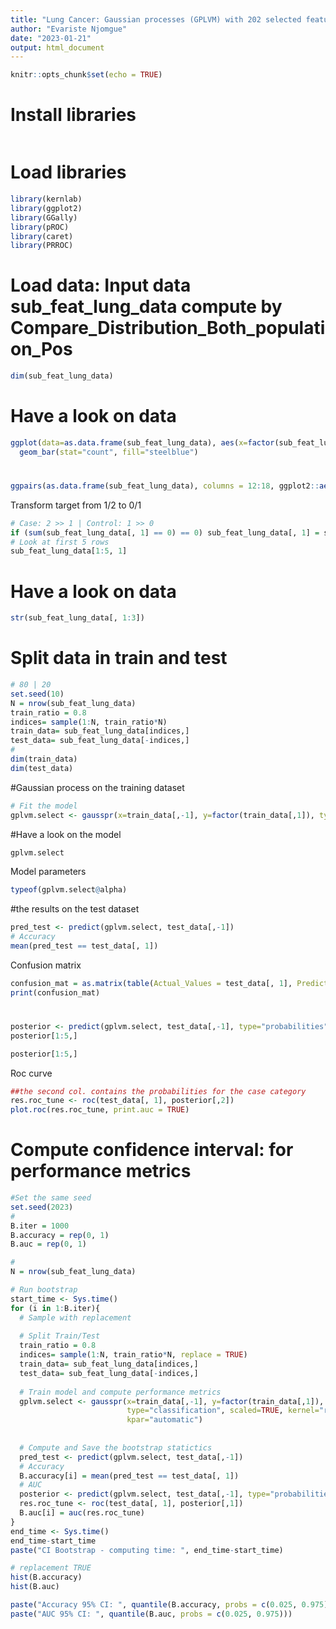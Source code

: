 ---
title: "Lung Cancer: Gaussian processes (GPLVM) with 202 selected features by distribution compraison"
author: "Evariste Njomgue"
date: "2023-01-21"
output: html_document
---

```{r setup, include=FALSE}
knitr::opts_chunk$set(echo = TRUE)
```

# Install libraries
```{r eval=FALSE, include=FALSE}

```



# Load libraries
```{r}
library(kernlab)
library(ggplot2)
library(GGally)
library(pROC)
library(caret)
library(PRROC)
```

# Load data: Input data sub_feat_lung_data compute by Compare_Distribution_Both_population_Pos
```{r}
dim(sub_feat_lung_data)
```


# Have a look on data
```{r}
ggplot(data=as.data.frame(sub_feat_lung_data), aes(x=factor(sub_feat_lung_data[,1]))) +
  geom_bar(stat="count", fill="steelblue")
```

# 
```{r}
ggpairs(as.data.frame(sub_feat_lung_data), columns = 12:18, ggplot2::aes(colour=as.character(sub_feat_lung_data[, 1]))) + theme_bw()
```


Transform target from 1/2 to 0/1
```{r}
# Case: 2 >> 1 | Control: 1 >> 0
if (sum(sub_feat_lung_data[, 1] == 0) == 0) sub_feat_lung_data[, 1] = sub_feat_lung_data[, 1] - 1
# Look at first 5 rows
sub_feat_lung_data[1:5, 1]
```


# Have a look on data
```{r}
str(sub_feat_lung_data[, 1:3])
```

# Split data in train and test
```{r}
# 80 | 20
set.seed(10)
N = nrow(sub_feat_lung_data)
train_ratio = 0.8
indices= sample(1:N, train_ratio*N)
train_data= sub_feat_lung_data[indices,]
test_data= sub_feat_lung_data[-indices,]
#
dim(train_data)
dim(test_data)
```

#Gaussian process on the training dataset
```{r}
# Fit the model
gplvm.select <- gausspr(x=train_data[,-1], y=factor(train_data[,1]), type="classification", scaled=TRUE, kernel="rbfdot", kpar="automatic")
```

#Have a look on the model
```{r}
gplvm.select
```

Model parameters
```{r}
typeof(gplvm.select@alpha)
```


#the results on the test dataset
```{r}
pred_test <- predict(gplvm.select, test_data[,-1])
# Accuracy
mean(pred_test == test_data[, 1])
```


Confusion matrix
```{r}
confusion_mat = as.matrix(table(Actual_Values = test_data[, 1], Predicted_Values = pred_test))
print(confusion_mat)
```

#
```{r}
posterior <- predict(gplvm.select, test_data[,-1], type="probabilities")
posterior[1:5,]
```

```{r}
posterior[1:5,]
```



Roc curve 
```{r}
##the second col. contains the probabilities for the case category
res.roc_tune <- roc(test_data[, 1], posterior[,2])
plot.roc(res.roc_tune, print.auc = TRUE)
```

# Compute confidence interval: for performance metrics
```{r}
#Set the same seed
set.seed(2023)
#
B.iter = 1000
B.accuracy = rep(0, 1)
B.auc = rep(0, 1)

#
N = nrow(sub_feat_lung_data)

# Run bootstrap
start_time <- Sys.time()
for (i in 1:B.iter){
  # Sample with replacement
  
  # Split Train/Test
  train_ratio = 0.8
  indices= sample(1:N, train_ratio*N, replace = TRUE)
  train_data= sub_feat_lung_data[indices,]
  test_data= sub_feat_lung_data[-indices,]
  
  # Train model and compute performance metrics
  gplvm.select <- gausspr(x=train_data[,-1], y=factor(train_data[,1]),
                          type="classification", scaled=TRUE, kernel="rbfdot",
                          kpar="automatic")
  
  
  # Compute and Save the bootstrap statictics
  pred_test <- predict(gplvm.select, test_data[,-1])
  # Accuracy
  B.accuracy[i] = mean(pred_test == test_data[, 1])
  # AUC
  posterior <- predict(gplvm.select, test_data[,-1], type="probabilities")
  res.roc_tune <- roc(test_data[, 1], posterior[,1])
  B.auc[i] = auc(res.roc_tune)
}
end_time <- Sys.time()
end_time-start_time
paste("CI Bootstrap - computing time: ", end_time-start_time)
```

```{r}
# replacement TRUE
hist(B.accuracy)
hist(B.auc)
```

```{r}
paste("Accuracy 95% CI: ", quantile(B.accuracy, probs = c(0.025, 0.975)))
paste("AUC 95% CI: ", quantile(B.auc, probs = c(0.025, 0.975)))
```

